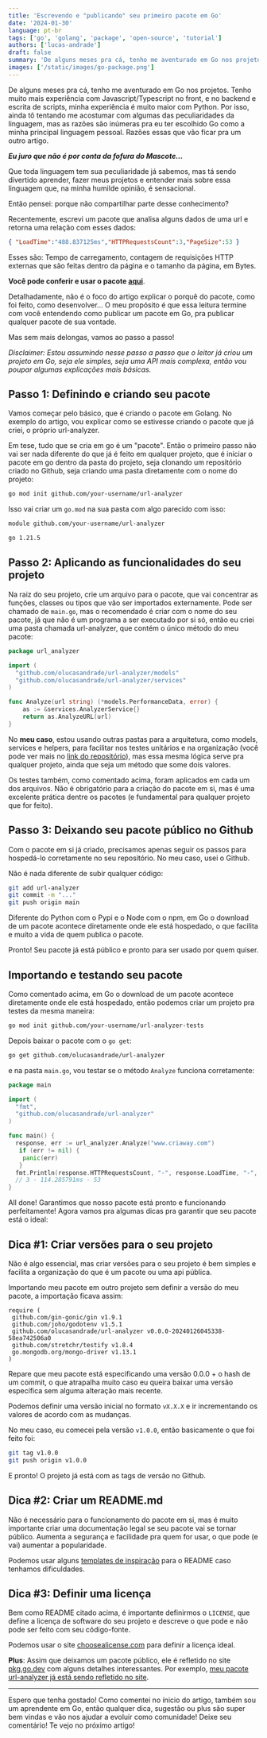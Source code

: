 ```yaml
---
title: 'Escrevendo e "publicando" seu primeiro pacote em Go'
date: '2024-01-30'
language: pt-br
tags: ['go', 'golang', 'package', 'open-source', 'tutorial']
authors: ['lucas-andrade']
draft: false
summary: 'De alguns meses pra cá, tenho me aventurado em Go nos projetos. Tenho muito mais experiência com Javascript/Typescript no front, e no backend e escrita de scripts, minha experiência é muito maior com Python. Por isso, ainda tô tentando me acostumar com algumas das peculiaridades da linguagem.'
images: ['/static/images/go-package.png']
---
```


De alguns meses pra cá, tenho me aventurado em Go nos projetos. Tenho muito mais experiência com Javascript/Typescript no front, e no backend e escrita de scripts, minha experiência é muito maior com Python. Por isso, ainda tô tentando me acostumar com algumas das peculiaridades da linguagem, mas as razões são inúmeras pra eu ter escolhido Go como a minha principal linguagem pessoal. Razões essas que vão ficar pra um outro artigo.

***Eu juro que não é por conta da fofura do Mascote…***

Que toda linguagem tem sua peculiaridade já sabemos, mas tá sendo divertido aprender, fazer meus projetos e entender mais sobre essa linguagem que, na minha humilde opinião, é sensacional.

Então pensei: porque não compartilhar parte desse conhecimento?

Recentemente, escrevi um pacote que analisa alguns dados de uma url e retorna uma relação com esses dados:

```json
{ "LoadTime":"488.837125ms","HTTPRequestsCount":3,"PageSize":53 }
```

Esses são: Tempo de carregamento, contagem de requisições HTTP externas que são feitas dentro da página e o tamanho da página, em Bytes.

**Você pode conferir e usar o pacote [aqui](https://github.com/olucasandrade/url-analyzer)**.

Detalhadamente, não é o foco do artigo explicar o porquê do pacote, como foi feito, como desenvolver… O meu propósito é que essa leitura termine com você entendendo como publicar um pacote em Go, pra publicar qualquer pacote de sua vontade.

Mas sem mais delongas, vamos ao passo a passo!

*Disclaimer: Estou assumindo nesse passo a passo que o leitor já criou um projeto em Go, seja ele simples, seja uma API mais complexa, então vou poupar algumas explicações mais básicas.*

## Passo 1: Definindo e criando seu pacote

Vamos começar pelo básico, que é criando o pacote em Golang. No exemplo do artigo, vou explicar como se estivesse criando o pacote que já criei, o próprio url-analyzer.

Em tese, tudo que se cria em go é um "pacote". Então o primeiro passo não vai ser nada diferente do que já é feito em qualquer projeto, que é iniciar o pacote em go dentro da pasta do projeto, seja clonando um repositório criado no Github, seja criando uma pasta diretamente com o nome do projeto:

```bash
go mod init github.com/your-username/url-analyzer
```

Isso vai criar um `go.mod` na sua pasta com algo parecido com isso:

```bash
module github.com/your-username/url-analyzer

go 1.21.5
```

## Passo 2: Aplicando as funcionalidades do seu projeto

Na raiz do seu projeto, crie um arquivo para o pacote, que vai concentrar as funções, classes ou tipos que vão ser importados externamente. Pode ser chamado de `main.go`, mas o recomendado é criar com o nome do seu pacote, já que não é um programa a ser executado por si só, então eu criei uma pasta chamada url-analyzer, que contém o único método do meu pacote:

```go
package url_analyzer

import (
  "github.com/olucasandrade/url-analyzer/models"
  "github.com/olucasandrade/url-analyzer/services"
)

func Analyze(url string) (*models.PerformanceData, error) {
    as := &services.AnalyzerService{}
    return as.AnalyzeURL(url)
}
```

No **meu caso**, estou usando outras pastas para a arquitetura, como models, services e helpers, para facilitar nos testes unitários e na organização (você pode ver mais no [link do repositório](https://github.com/olucasandrade/url-analyzer)), mas essa mesma lógica serve pra qualquer projeto, ainda que seja um método que some dois valores.

Os testes também, como comentado acima, foram aplicados em cada um dos arquivos. Não é obrigatório para a criação do pacote em si, mas é uma excelente prática dentre os pacotes (e fundamental para qualquer projeto que for feito).

## Passo 3: Deixando seu pacote público no Github

Com o pacote em si já criado, precisamos apenas seguir os passos para hospedá-lo corretamente no seu repositório. No meu caso, usei o Github.

Não é nada diferente de subir qualquer código:

```bash
git add url-analyzer
git commit -m "..."
git push origin main
```

Diferente do Python com o Pypi e o Node com o npm, em Go o download de um pacote acontece diretamente onde ele está hospedado, o que facilita e muito a vida de quem publica o pacote.

Pronto! Seu pacote já está público e pronto para ser usado por quem quiser.

## Importando e testando seu pacote

Como comentado acima, em Go o download de um pacote acontece diretamente onde ele está hospedado, então podemos criar um projeto pra testes da mesma maneira:

```bash
go mod init github.com/your-username/url-analyzer-tests
```

Depois baixar o pacote com o `go get`:

```bash
go get github.com/olucasandrade/url-analyzer
```

e na pasta `main.go`, vou testar se o método `Analyze` funciona corretamente:

```go
package main

import (
  "fmt",
  "github.com/olucasandrade/url-analyzer"
)

func main() {
  response, err := url_analyzer.Analyze("www.criaway.com")
   if (err != nil) {
    panic(err)
   }
  fmt.Println(response.HTTPRequestsCount, "-", response.LoadTime, "-", response.PageSize)
  // 3 - 114.285791ms - 53
}
```

All done! Garantimos que nosso pacote está pronto e funcionando perfeitamente! Agora vamos pra algumas dicas pra garantir que seu pacote está o ideal:

## Dica #1: Criar versões para o seu projeto

Não é algo essencial, mas criar versões para o seu projeto é bem simples e facilita a organização do que é um pacote ou uma api pública.

Importando meu pacote em outro projeto sem definir a versão do meu pacote, a importação ficava assim:

```
require (
 github.com/gin-gonic/gin v1.9.1
 github.com/joho/godotenv v1.5.1
 github.com/olucasandrade/url-analyzer v0.0.0-20240126045338-58ea742506a0
 github.com/stretchr/testify v1.8.4
 go.mongodb.org/mongo-driver v1.13.1
)
```

Repare que meu pacote está especificando uma versão 0.0.0 + o hash de um commit, o que atrapalha muito caso eu queira baixar uma versão específica sem alguma alteração mais recente.

Podemos definir uma versão inicial no formato `vX.X.X` e ir incrementando os valores de acordo com as mudanças.

No meu caso, eu comecei pela versão `v1.0.0`, então basicamente o que foi feito foi:

```bash
git tag v1.0.0
git push origin v1.0.0
```

E pronto! O projeto já está com as tags de versão no Github.

## Dica #2: Criar um README.md

Não é necessário para o funcionamento do pacote em si, mas é muito importante criar uma documentação legal se seu pacote vai se tornar público. Aumenta a segurança e facilidade pra quem for usar, o que pode (e vai) aumentar a popularidade.

Podemos usar alguns [templates de inspiração](https://www.readme-templates.com/) para o README caso tenhamos dificuldades.

## Dica #3: Definir uma licença

Bem como README citado acima, é importante definirmos o `LICENSE`, que define a licença de software do seu projeto e descreve o que pode e não pode ser feito com seu código-fonte.

Podemos usar o site [choosealicense.com](https://choosealicense.com/) para definir a licença ideal.

**Plus**: Assim que deixamos um pacote público, ele é refletido no site [pkg.go.dev](https://pkg.go.dev) com alguns detalhes interessantes. Por exemplo, [meu pacote url-analyzer já está sendo refletido no site](https://pkg.go.dev/github.com/olucasandrade/url-analyzer).

---

Espero que tenha gostado! Como comentei no ínicio do artigo, também sou um aprendente em Go, então qualquer dica, sugestão ou plus são super bem vindas e vão nos ajudar a evoluir como comunidade! Deixe seu comentário! Te vejo no próximo artigo!


